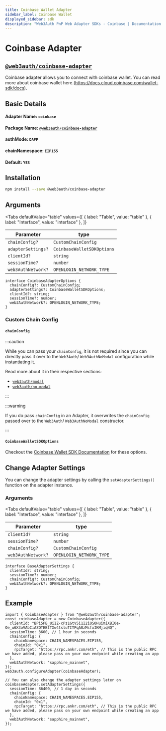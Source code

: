 ```yaml
---
title: Coinbase Wallet Adapter
sidebar_label: Coinbase Wallet
displayed_sidebar: sdk
description: "Web3Auth PnP Web Adapter SDKs - Coinbase | Documentation - Web3Auth"
---
```


# Coinbase Adapter


## [`@web3auth/coinbase-adapter`](https://npmjs.com/package/@web3auth/coinbase-adapter)

Coinbase adapter allows you to connect with coinbase wallet. You can read more about coinbase wallet
here.(https://docs.cloud.coinbase.com/wallet-sdk/docs).

## Basic Details

#### Adapter Name: `coinbase`

#### Package Name: [`@web3auth/coinbase-adapter`](https://npmjs.com/package/@web3auth/coinbase-adapter)

#### authMode: `DAPP`

#### chainNamespace: `EIP155`

#### Default: `YES`

## Installation

```bash npm2yarn
npm install --save @web3auth/coinbase-adapter
```

## Arguments

<Tabs
  defaultValue="table"
  values={[
    { label: "Table", value: "table" },
    { label: "Interface", value: "interface" },
  ]}
>

<TabItem value="table">

| Parameter          | type                       |
| ------------------ | -------------------------- |
| `chainConfig?`     | `CustomChainConfig`        |
| `adapterSettings?` | `CoinbaseWalletSDKOptions` |
| `clientId?`        | `string`                   |
| `sessionTime?`     | `number`                   |
| `web3AuthNetwork?` | `OPENLOGIN_NETWORK_TYPE`   |

</TabItem>

<TabItem value="interface">

```tsx
interface CoinbaseAdapterOptions {
  chainConfig?: CustomChainConfig;
  adapterSettings?: CoinbaseWalletSDKOptions;
  clientId?: string;
  sessionTime?: number;
  web3AuthNetwork?: OPENLOGIN_NETWORK_TYPE;
}
```

</TabItem>

</Tabs>

### Custom Chain Config

#### `chainConfig`

:::caution

While you can pass your `chainConfig`, it is not required since you can directly pass it over to the `Web3Auth`/ `Web3AuthNoModal` configuration while
instantiating it.

Read more about it in their respective sections:

- [`web3auth/modal`](/sdk/pnp/web/modal/initialize#adding-a-custom-chain-configuration)
- [`web3auth/no-modal`](/sdk/pnp/web/no-modal/initialize#adding-a-custom-chain-configuration)

:::

:::warning

If you do pass `chainConfig` in an Adapter, it overwrites the `chainConfig` passed over to the `Web3Auth`/ `Web3AuthNoModal` constructor.

:::

#### `CoinbaseWalletSDKOptions`

Checkout the [Coinbase Wallet SDK Documentation](https://docs.cloud.coinbase.com/wallet-sdk/docs/initializing#initializing) for these options.

## Change Adapter Settings

You can change the adapter settings by calling the `setAdapterSettings()` function on the adapter instance.

### Arguments

<Tabs
  defaultValue="table"
  values={[
    { label: "Table", value: "table" },
    { label: "Interface", value: "interface" },
  ]}
>

<TabItem value="table">

| Parameter          | type                     |
| ------------------ | ------------------------ |
| `clientId?`        | `string`                 |
| `sessionTime?`     | `number`                 |
| `chainConfig?`     | `CustomChainConfig`      |
| `web3AuthNetwork?` | `OPENLOGIN_NETWORK_TYPE` |

</TabItem>

<TabItem value="interface">

```tsx
interface BaseAdapterSettings {
  clientId?: string;
  sessionTime?: number;
  chainConfig?: CustomChainConfig;
  web3AuthNetwork?: OPENLOGIN_NETWORK_TYPE;
}
```

</TabItem>

</Tabs>

## Example

```tsx
import { CoinbaseAdapter } from "@web3auth/coinbase-adapter";
const coinbaseAdapter = new CoinbaseAdapter({
  clientId: "BPi5PB_UiIZ-cPz1GtV5i1I2iOSOHuimiXBI0e-Oe_u6X3oVAbCiAZOTEBtTXw4tsluTITPqA8zMsfxIKMjiqNQ",
  sessionTime: 3600, // 1 hour in seconds
  chainConfig: {
    chainNamespace: CHAIN_NAMESPACES.EIP155,
    chainId: "0x1",
    rpcTarget: "https://rpc.ankr.com/eth", // This is the public RPC we have added, please pass on your own endpoint while creating an app
  },
  web3AuthNetwork: "sapphire_mainnet",
});
web3auth.configureAdapter(coinbaseAdapter);

// You can also change the adapter settings later on
coinbaseAdapter.setAdapterSettings({
  sessionTime: 86400, // 1 day in seconds
  chainConfig: {
    chainNamespace: CHAIN_NAMESPACES.EIP155,
    chainId: "0x1",
    rpcTarget: "https://rpc.ankr.com/eth", // This is the public RPC we have added, please pass on your own endpoint while creating an app
  },
  web3AuthNetwork: "sapphire_mainnet",
});
```
